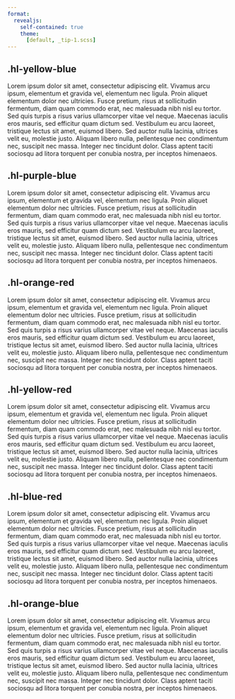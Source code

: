 ```yaml
---
format:
  revealjs:
    self-contained: true
    theme:
      [default, _tip-1.scss]
---
```


## .hl-yellow-blue {.hl-yellow-blue}

Lorem ipsum dolor sit amet, consectetur adipiscing elit. [Vivamus arcu ipsum, elementum et gravida vel, elementum nec ligula.]{.hl-yellow-blue} Proin aliquet elementum dolor nec ultricies. Fusce pretium, risus at sollicitudin fermentum, diam quam commodo erat, nec malesuada nibh nisl eu tortor. [Sed quis turpis a risus varius ullamcorper vitae vel neque.]{.hl-yellow-blue} Maecenas iaculis eros mauris, sed efficitur quam dictum sed. Vestibulum eu arcu laoreet, tristique lectus sit amet, euismod libero. [Sed auctor nulla lacinia, ultrices velit eu, molestie justo.]{.hl-yellow-blue} Aliquam libero nulla, pellentesque nec condimentum nec, suscipit nec massa. Integer nec tincidunt dolor. Class aptent taciti sociosqu ad litora torquent per conubia nostra, per inceptos [himenaeos]{.hl-yellow-blue}.

## .hl-purple-blue {.hl-purple-blue}

Lorem ipsum dolor sit amet, consectetur adipiscing elit. [Vivamus arcu ipsum, elementum et gravida vel, elementum nec ligula.]{.hl-purple-blue} Proin aliquet elementum dolor nec ultricies. Fusce pretium, risus at sollicitudin fermentum, diam quam commodo erat, nec malesuada nibh nisl eu tortor. [Sed quis turpis a risus varius ullamcorper vitae vel neque.]{.hl-purple-blue} Maecenas iaculis eros mauris, sed efficitur quam dictum sed. Vestibulum eu arcu laoreet, tristique lectus sit amet, euismod libero. [Sed auctor nulla lacinia, ultrices velit eu, molestie justo.]{.hl-purple-blue} Aliquam libero nulla, pellentesque nec condimentum nec, suscipit nec massa. Integer nec tincidunt dolor. Class aptent taciti sociosqu ad litora torquent per conubia nostra, per inceptos [himenaeos]{.hl-purple-blue}.

## .hl-orange-red {.hl-orange-red}

Lorem ipsum dolor sit amet, consectetur adipiscing elit. [Vivamus arcu ipsum, elementum et gravida vel, elementum nec ligula.]{.hl-orange-red} Proin aliquet elementum dolor nec ultricies. Fusce pretium, risus at sollicitudin fermentum, diam quam commodo erat, nec malesuada nibh nisl eu tortor. [Sed quis turpis a risus varius ullamcorper vitae vel neque.]{.hl-orange-red} Maecenas iaculis eros mauris, sed efficitur quam dictum sed. Vestibulum eu arcu laoreet, tristique lectus sit amet, euismod libero. [Sed auctor nulla lacinia, ultrices velit eu, molestie justo.]{.hl-orange-red} Aliquam libero nulla, pellentesque nec condimentum nec, suscipit nec massa. Integer nec tincidunt dolor. Class aptent taciti sociosqu ad litora torquent per conubia nostra, per inceptos [himenaeos]{.hl-orange-red}.

## .hl-yellow-red {.hl-yellow-red}

Lorem ipsum dolor sit amet, consectetur adipiscing elit. [Vivamus arcu ipsum, elementum et gravida vel, elementum nec ligula.]{.hl-yellow-red} Proin aliquet elementum dolor nec ultricies. Fusce pretium, risus at sollicitudin fermentum, diam quam commodo erat, nec malesuada nibh nisl eu tortor. [Sed quis turpis a risus varius ullamcorper vitae vel neque.]{.hl-yellow-red} Maecenas iaculis eros mauris, sed efficitur quam dictum sed. Vestibulum eu arcu laoreet, tristique lectus sit amet, euismod libero. [Sed auctor nulla lacinia, ultrices velit eu, molestie justo.]{.hl-yellow-red} Aliquam libero nulla, pellentesque nec condimentum nec, suscipit nec massa. Integer nec tincidunt dolor. Class aptent taciti sociosqu ad litora torquent per conubia nostra, per inceptos [himenaeos]{.hl-yellow-red}.

## .hl-blue-red {.hl-blue-red}

Lorem ipsum dolor sit amet, consectetur adipiscing elit. [Vivamus arcu ipsum, elementum et gravida vel, elementum nec ligula.]{.hl-blue-red} Proin aliquet elementum dolor nec ultricies. Fusce pretium, risus at sollicitudin fermentum, diam quam commodo erat, nec malesuada nibh nisl eu tortor. [Sed quis turpis a risus varius ullamcorper vitae vel neque.]{.hl-blue-red} Maecenas iaculis eros mauris, sed efficitur quam dictum sed. Vestibulum eu arcu laoreet, tristique lectus sit amet, euismod libero. [Sed auctor nulla lacinia, ultrices velit eu, molestie justo.]{.hl-blue-red} Aliquam libero nulla, pellentesque nec condimentum nec, suscipit nec massa. Integer nec tincidunt dolor. Class aptent taciti sociosqu ad litora torquent per conubia nostra, per inceptos [himenaeos]{.hl-blue-red}.

## .hl-orange-blue {.hl-orange-blue}

Lorem ipsum dolor sit amet, consectetur adipiscing elit. [Vivamus arcu ipsum, elementum et gravida vel, elementum nec ligula.]{.hl-orange-blue} Proin aliquet elementum dolor nec ultricies. Fusce pretium, risus at sollicitudin fermentum, diam quam commodo erat, nec malesuada nibh nisl eu tortor. [Sed quis turpis a risus varius ullamcorper vitae vel neque.]{.hl-orange-blue} Maecenas iaculis eros mauris, sed efficitur quam dictum sed. Vestibulum eu arcu laoreet, tristique lectus sit amet, euismod libero. [Sed auctor nulla lacinia, ultrices velit eu, molestie justo.]{.hl-orange-blue} Aliquam libero nulla, pellentesque nec condimentum nec, suscipit nec massa. Integer nec tincidunt dolor. Class aptent taciti sociosqu ad litora torquent per conubia nostra, per inceptos [himenaeos]{.hl-orange-blue}.
